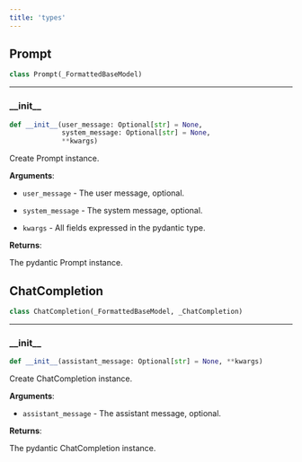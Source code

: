 ```yaml
---
title: 'types'
---
```


<a id="types.Prompt"></a>

## Prompt

```python
class Prompt(_FormattedBaseModel)
```

<a id="types.Prompt.__init__"></a>

---

### \_\_init\_\_

```python
def __init__(user_message: Optional[str] = None,
             system_message: Optional[str] = None,
             **kwargs)
```

Create Prompt instance.

**Arguments**:

- `user_message` - The user message, optional.
  
- `system_message` - The system message, optional.
  
- `kwargs` - All fields expressed in the pydantic type.
  

**Returns**:

  The pydantic Prompt instance.

<a id="types.ChatCompletion"></a>

## ChatCompletion

```python
class ChatCompletion(_FormattedBaseModel, _ChatCompletion)
```

<a id="types.ChatCompletion.__init__"></a>

---

### \_\_init\_\_

```python
def __init__(assistant_message: Optional[str] = None, **kwargs)
```

Create ChatCompletion instance.

**Arguments**:

- `assistant_message` - The assistant message, optional.
  

**Returns**:

  The pydantic ChatCompletion instance.

<a id="evaluator"></a>

